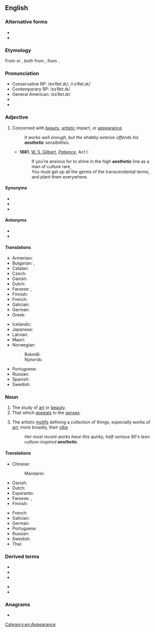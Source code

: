 {{also|æsthetic}}
==English==

===Alternative forms===
* {{l|en|æsthetic}}
* {{l|en|esthetic}}

===Etymology===
From {{der|en|de|Ästhetik}} or {{der|en|fr|esthétique}}, both from {{der|en|grc|αἰσθητικός||of sense perception}}, from {{m|grc|αἰσθάνομαι||I feel}}.

===Pronunciation===
* Conservative RP: /esˈθet.ɪk/; /iːsˈθet.ɪk/
* Contemporary RP: /ɛsˈθɛt.ɪk/
* General American: /ɛsˈθɛt.ɪk/
* {{audio|en-us-aesthetic.ogg|Audio (US)|lang=en}}
* {{rhymes|ɛtɪk|lang=en}}

===Adjective===
{{en-adj}}

# Concerned with [[beauty]], [[artistic]] impact, or [[appearance]].
#: ''It works well enough, but the shabby exterior offends his '''aesthetic''' sensibilities.''
#* '''1881''', [[w:W. S. Gilbert|W. S. Gilbert]], ''[[w:Patience (opera)|Patience]]'', Act I:
#*: If you're anxious for to shine in the high '''aesthetic''' line as a man of culture rare,<br>You must get up all the germs of the transcendental terms, and plant them everywhere.

====Synonyms====
* {{l|en|aesthetical}}
* {{l|en|esthetic}}
* {{l|en|tasteful}}

====Antonyms====
* {{l|en|inaesthetic}}
* {{l|en|unaesthetic}}

====Translations====
{{trans-top|concerned with beauty}}
* Armenian: {{t|hy|գեղագիտական|sc=Armn}}
* Bulgarian: {{t+|bg|естетичен}}, {{t+|bg|изящен}}
* Catalan: {{t|ca|estètic}}
* Czech: {{t+|cs|estetický|m}}
* Danish: {{t|da|æstetisk}}
* Dutch: {{t+|nl|esthetisch}}
* Faroese: {{t|fo|fagurfrøðiligur}}, {{t|fo|listfrøðiligur}}
* Finnish: {{t+|fi|esteettinen}}
* French: {{t+|fr|esthétique}}
* Galician: {{t|gl|estético|m}}
* German: {{t+|de|ästhetisch}}
* Greek: {{t+|el|αισθητικός|m|sc=Grek}}
{{trans-mid}}
* Icelandic: {{t|is|sjónrænn|m}}
* Japanese: {{t|ja|美的|tr=びてきな, biteki na|alt=美的な}}
* Latvian: {{t|lv|estētisks}}
* Maori: {{t|mi|rerehua}}
* Norwegian:
*: Bokmål: {{t+|nb|estetisk}}
*: Nynorsk: {{t|nn|estetisk}}
* Portuguese: {{t+|pt|estético}}
* Russian: {{t+|ru|эстети́ческий}}
* Spanish: {{t+|es|estético|m}}
* Swedish: {{t+|sv|estetisk}}
{{trans-bottom}}

===Noun===
{{en-noun}}

# The study of [[art]] or [[beauty]].
# That which [[appeal]]s to the [[sense]]s.
# {{lb|en|Internet|_|slang}} The artistic [[motifs]] defining a collection of things, especially works of [[art]]; more broadly, their [[vibe]]
#: ''Her most recent works have this quirky, half-serious 90's teen culture-inspired '''aesthetic'''.''

====Translations====
{{trans-see|the study of art or beauty|aesthetics}}

{{trans-top|that which appeals to the senses}}
* Chinese:
*: Mandarin: {{t-needed|cmn}}
* Danish: {{t|da|æstetik|c}}
* Dutch: {{t+|nl|esthetische|n}}
* Esperanto: {{t-needed|eo}}
* Faroese: {{t|fo|fagurfrøði|f}}, {{t|fo|listfrøði|f}}
* Finnish: {{t+|fi|estetiikka}}
{{trans-mid}}
* French: {{t+|fr|esthétique|f}}
* Galician: {{t|gl|estética|f}}
* German: {{t+|de|Ästhetik|f}}
* Portuguese: {{t+|pt|estética|f}}
* Russian: {{t+|ru|эсте́тика|f}}
* Swedish: {{t+|sv|estetik}}
* Thai: {{t-needed|th}}
{{trans-bottom}}

===Derived terms===
{{der-top}}
* {{l|en|aesthete}}
* {{l|en|aesthetically}}
* {{l|en|aesthetician}}
{{der-mid}}
* {{l|en|aesthetics}}
* {{l|en|aesthetisation}}
{{der-bottom}}

===Anagrams===
* {{anagrams|en|cheatiest}}

[[Category:en:Appearance]]
